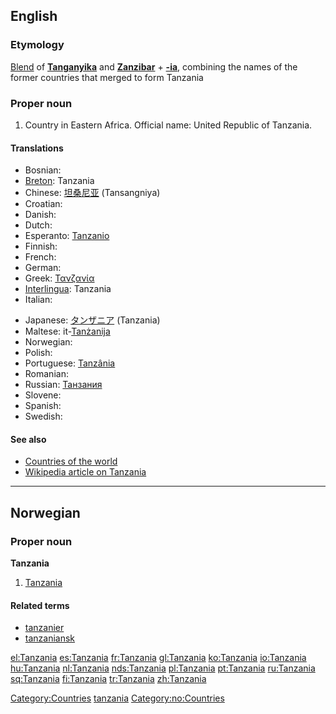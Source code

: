 ==English==

===Etymology===
[[Blend]] of '''[[w:Tanganyika|Tanganyika]]''' and '''[[w:Zanzibar|Zanzibar]]''' + '''[[-ia]]''', combining the names of the former countries that merged to form Tanzania

===Proper noun===
{{en-proper noun}}

# Country in Eastern Africa. Official name: United Republic of Tanzania.

====Translations====
{{top}}
*Bosnian: {{t-|bs|Tanzanija|f}}
*[[Breton]]: Tanzania
*Chinese: [[坦桑尼亚]] (Tansangniya)
*Croatian: {{t-|hr|Tanzanija|f}}
* Danish: {{t-|da|Tanzania}}
* Dutch: {{t+|nl|Tanzania}}
*Esperanto: [[Tanzanio]]
* Finnish: {{t+|fi|Tansania}}
* French: {{t+|fr|Tanzanie|f}}
* German: {{t+|de|Tansania}}
*Greek: [[Τανζανία]] {{f}}
*[[Interlingua]]: Tanzania
* Italian: {{t-|it|Tanzania|f}}
{{mid}}
*Japanese: [[タンザニア]] (Tanzania)
*Maltese: it-[[Tanżanija]]
* Norwegian: {{t-|no|Tanzania}}
* Polish: {{t+|pl|Tanzania}}
*Portuguese: [[Tanzânia]]
* Romanian: {{t-|ro|Tanzania|f}}
*Russian: [[Танзания]]
* Slovene: {{t+|sl|Tanzanija|f}}
* Spanish: {{t+|es|Tanzania}}
* Swedish: {{t-|sv|Tanzania}}
{{bottom}}

====See also====
*[[Countries of the world]]
*[[w:Tanzania|Wikipedia article on Tanzania]]

[[Category:Countries]]
[[Category:Portmanteaus|tanzania]]

----

==Norwegian==

===Proper noun===
'''Tanzania'''

# [[#English|Tanzania]]

====Related terms====
*[[tanzanier]]
*[[tanzaniansk]]

[[Category:no:Countries]]

[[el:Tanzania]]
[[es:Tanzania]]
[[fr:Tanzania]]
[[gl:Tanzania]]
[[ko:Tanzania]]
[[io:Tanzania]]
[[hu:Tanzania]]
[[nl:Tanzania]]
[[nds:Tanzania]]
[[pl:Tanzania]]
[[pt:Tanzania]]
[[ru:Tanzania]]
[[sq:Tanzania]]
[[fi:Tanzania]]
[[tr:Tanzania]]
[[zh:Tanzania]]